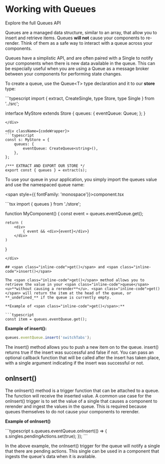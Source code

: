 
# Working with Queues

<Link to="/api#queue"><StyledLink>Explore the full Queues API</StyledLink></Link>

Queues are a managed data structure, similar to an array, that allow you to insert and retrieve items. Queues **will not** cause your components to re-render. Think of them as a safe way to
interact with a queue across your components.

Queues have a simplistic API, and are often paired with a <span class="inline-code">Single</span> to notify your components when there is new data available in the queue. This can be especially useful when you are using a Queue
as a message broker between your components for performing state changes.

To create a queue, use the <span class="inline-code">Queue\<T\></span> type declaration and it to our **store** type:

<div className={codeWrapper}>
```typescript
import { extract, CreateSingle, type Store, type Single } from '../src';

interface MyStore extends Store {
    queues: {
        eventQueue: Queue<string>;
    };
}
```
</div>

<div className={codeWrapper}>
```typescript
const s: MyStore = {
    queues: {
        eventQueue: CreateQueue<string>(),
    },
};

/*** EXTRACT AND EXPORT OUR STORE */
export const { queues } = extract(s);
```
</div>

To use your <span class="inline-code">queue</span> in your application, you simply import the <span class="inline-code">queues</span> value and use the namespaced queue name:

<span style={{ fontFamily: 'monospace'}}>component.tsx</span>

<div className={codeWrapper}>
```tsx
import { queues } from './store';

function MyComponent() {
    const event = queues.eventQueue.get();

    return (
        <div>
            { event && <div>{event}</div>}
        </div>
    )
}
```
</div>

## <span class="inline-code">get()</span> and <span class="inline-code">insert()</span>

The <span class="inline-code">get()</span> method allows you to retrieve the value in your <span class="inline-code">queue</span> <u>**without causing a rerender**</u>. <span class="inline-code">get()</span> will return the item at the head of the queue, or **_undefined_** if the queue is currently empty.

**Example of <span class="inline-code">get()</span>:**

```typescript
const item = queues.eventQueue.get();
```

**Example of <span class="inline-code">insert()</span>:**

```typescript
queues.eventQueue.insert('switchTabs');
```

The <span class="inline-code">insert()</span> method allows you to push a new item on to the queue. <span class="inline-code">insert()</span> returns <span class="inline-code">true</span> if the insert was successful and <span class="inline-code">false</span> if not. You can pass an optional callback function that will be called
after the insert has taken place, with a single argument indicating if the insert was successful or not.

## <span class="inline-code">onInsert()</span>

The <span class="inline-code">onInsert()</span> method is a trigger function that can be attached to a queue. The function will receive the inserted value. A common use case for the <span class="inline-code">onInsert()</span> trigger is to set the value of a <span class="inline-code">single</span> that causes a component
to rerender and ingest the values in the queue. This is required because queues themselves to do not cause your components to rerender.

**Example of <span class="inline-code">onInsert()</span>**

<div className={codeWrapper}>
```typescript
s.queues.eventQueue.onInsert(() => {
    s.singles.pendingActions.set(true);
});
```
</div>

In the above example, the <span class="inline-code">onInsert()</span> trigger for the queue will notify a <span class="inline-code">single</span> that there are pending actions. This <span class="inline-code">single</span> can be used in a component that ingests the queue's data when it is available.
